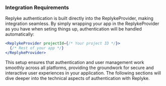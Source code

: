 ### Integration Requirements

Replyke authentication is built directly into the ReplykeProvider, making integration seamless. By simply wrapping your app in the ReplykeProvider as you have when seting things up, authentication will be handled automatically:

```jsx
<ReplykeProvider projectId={/* Your project ID */}>
  {/* Rest of your app */}
</ReplykeProvider>
```

This setup ensures that authentication and user management work smoothly across all platforms, providing the groundwork for secure and interactive user experiences in your application. The following sections will dive deeper into the technical aspects of authentication with Replyke.